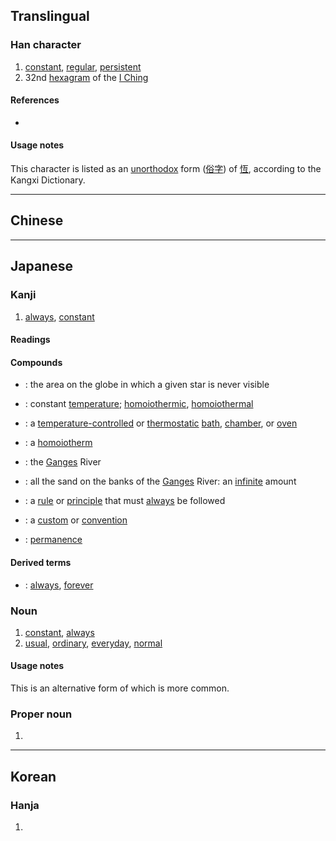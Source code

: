 {{also|恆}}
{{character info/new}}
==Translingual==

===Han character===
{{Han char|rn=61|rad=心|as=06|sn=9|four=91016|canj=PMAM|ids=⿰忄亘}}

# [[constant]], [[regular]], [[persistent]]
# 32nd [[hexagram]] of the [[I Ching]]

====References====
* {{Han ref|kx=0384.130|dkj=10527|hdz=42294.050|uh=6052|ud=24658}}

====Usage notes====
This character is listed as an [[unorthodox]] form ([[俗字]]) of [[恆]], according to the Kangxi Dictionary.

----

==Chinese==
{{zh-see|恆}}

----

==Japanese==
{{ja-kanji forms|恒|恆}}

===Kanji===
{{ja-kanji|rs=心06|kyu=恆}}

# [[always]], [[constant]]

====Readings====
{{ja-readings
|goon=ごう
|kanon=こう
|kun=つね-
|nanori=のぶ, ひさ, ひさし
}}

====Compounds====
{{der-top|Compounds}}
* {{ja-r|恒%隠%圏|こう%いん%けん}}: the area on the globe in which a given star is never visible
* {{ja-r|恒%温|こう%おん}}: constant [[temperature]]; [[homoiothermic]], [[homoiothermal]]
* {{ja-r|恒%温%槽|こう%おん%そう}}: a [[temperature-controlled]] or [[thermostatic]] [[bath]], [[chamber]], or [[oven]]
* {{ja-r|恒%温 動%物|こう%おん どう%ぶつ}}: a [[homoiotherm]]
* {{ja-r|恒%河|^こう%が}}: the [[Ganges]] River
* {{ja-r|恒%河%沙|^こう%が%しゃ}}: all the sand on the banks of the [[Ganges]] River: an [[infinite]] amount
* {{ja-r|恒%規|こう%き}}: a [[rule]] or [[principle]] that must [[always]] be followed
* {{ja-r|恒%儀|こう%ぎ}}: a [[custom]] or [[convention]]
* {{ja-r|恒%久|こう%きゅう}}: [[permanence]]
{{der-bottom}}

====Derived terms====
{{der-top}}
* {{ja-r|恒とわ|とことわ}}: [[always]], [[forever]]
{{der-bottom}}

===Noun===
{{ja-noun|つね}}

# [[constant]], [[always]]
# [[usual]], [[ordinary]], [[everyday]], [[normal]]
#: {{ja-usex|'''恒'''の服%装で出て行った。|'''つね''' の ふく%そう で でて いった。|He went out in his '''usual''' / '''normal''' / '''everyday''' clothes.}}

====Usage notes====
This is an alternative form of {{ja-l|常}} which is more common.

===Proper noun===
{{ja-pos|proper|ひさし}}

# {{given name|ja|male|sort=ひさし}}

----

==Korean==

===Hanja===
{{ko-hanja|hangeul=[[항]], [[긍]]|eumhun=|rv=hang, geung|mr=hang, kŭng|y=hang, kung}}

# {{rfdef|ko|sort=心06}}